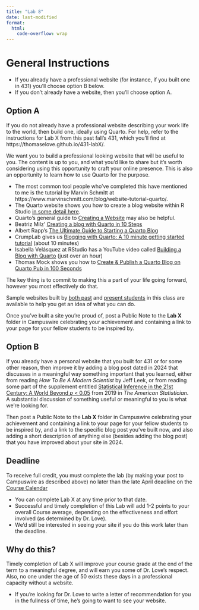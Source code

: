 ```yaml
---
title: "Lab 8"
date: last-modified
format: 
  html:
    code-overflow: wrap
---
```


# General Instructions

- If you already have a professional website (for instance, if you built one in 431) you'll choose option B below. 
- If you don't already have a website, then you'll choose option A.

## Option A

If you do not already have a professional website describing your work life to the world, then build one, ideally using Quarto. For help, refer to the instructions for Lab X from this past fall's 431, which you'll find at https://thomaselove.github.io/431-labX/.

We want you to build a professional looking website that will be useful to you. The content is up to you, and what you’d like to share but it’s worth considering using this opportunity to craft your online presence. This is also an opportunity to learn how to use Quarto for the purpose.

- The most common tool people who've completed this have mentioned to me is the tutorial by Marvin Schmitt at https://www.marvinschmitt.com/blog/website-tutorial-quarto/.
- The Quarto website shows you how to create a blog website within R Studio [in some detail here](https://quarto.org/docs/websites/website-blog.html).
-   Quarto’s general guide to [Creating a Website](https://quarto.org/docs/websites/) may also be helpful.
-   Beatriz Milz’ [Creating a blog with Quarto in 10 Steps](https://beamilz.com/posts/2022-06-05-creating-a-blog-with-quarto/en/)
-   Albert Rapp’s [The Ultimate Guide to Starting a Quarto    Blog](https://albert-rapp.de/posts/13_quarto_blog_writing_guide/13_quarto_blog_writing_guide.html)
-   CrumpLab gives us [Blogging with Quarto: A 10 minute getting started     tutorial](https://www.youtube.com/watch?v=YoKjBcuUP0s) (about 10 minutes)
-   Isabella Velásquez at RStudio has a YouTube video called [Building a     Blog with Quarto](https://www.youtube.com/watch?v=CVcvXfRyfE0) (just over an hour)
-   Thomas Mock shows you how to [Create & Publish a Quarto Blog on Quarto Pub in 100     Seconds](https://www.youtube.com/watch?v=t8qtcDyCRFA)

The key thing is to commit to making this a part of your life going forward, however you most effectively do that.

Sample websites built by [both past](https://github.com/THOMASELOVE/431-labs-2022/blob/main/labXwebsites.md) and [present students](https://github.com/THOMASELOVE/431-classes-2023/tree/main/labX) in this class are available to help you get an idea of what you can do.

Once you've built a site you're proud of, post a Public Note to the **Lab X** folder in Campuswire celebrating your achievement and containing a link to your page for your fellow students to be inspired by.

## Option B

If you already have a personal website that you built for 431 or for some other reason, then improve it by adding a blog post dated in 2024 that discusses in a meaningful way something important that you learned, either from reading *How To Be A Modern Scientist* by Jeff Leek, or from reading some part of the supplement entitled [Statistical Inference in the 21st Century: A World Beyond *p* < 0.05](https://amstat.tandfonline.com/toc/utas20/73/sup1) from 2019 in *The American Statistician*. A substantial discussion of something useful or meaningful to you is what we're looking for.

Then post a Public Note to the **Lab X** folder in Campuswire celebrating your achievement and containing a link to your page for your fellow students to be inspired by, and a link to the specific blog post you've built now, and also adding a short description of anything else (besides adding the blog post) that you have improved about your site in 2024.

## Deadline

To receive full credit, you must complete the lab (by making your post to Campuswire as described above) no later than the late April deadline on the [Course Calendar](calendar.qmd) 

- You can complete Lab X at any time prior to that date. 
- Successful and timely completion of this Lab will add 1-2 points to your overall Course average, depending on the effectiveness and effort involved (as determined by Dr. Love). 
- We'd still be interested in seeing your site if you do this work later than the deadline.

## Why do this?

Timely completion of Lab X will improve your course grade at the end of the term to a meaningful degree, and will earn you some of Dr. Love's respect. Also, no one under the age of 50 exists these days in a professional capacity without a website. 

- If you're looking for Dr. Love to write a letter of recommendation for you in the fullness of time, he's going to want to see your website.
